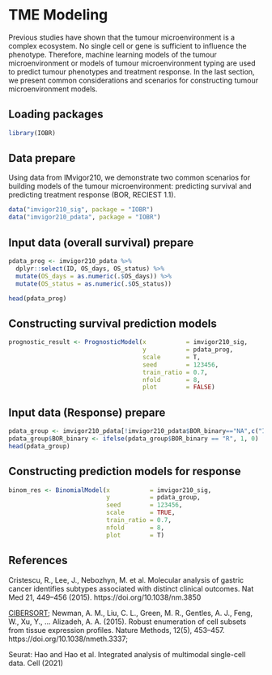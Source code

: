 
# **TME Modeling**

Previous studies have shown that the tumour microenvironment is a complex ecosystem. No single cell or gene is sufficient to influence the phenotype. Therefore, machine learning models of the tumour microenvironment or models of tumour microenvironment typing are used to predict tumour phenotypes and treatment response. In the last section, we present common considerations and scenarios for constructing tumour microenvironment models.

## Loading packages

```r
library(IOBR)
```

## Data prepare

Using data from IMvigor210, we demonstrate two common scenarios for building models of the tumour microenvironment: predicting survival and predicting treatment response (BOR, RECIEST 1.1).

```r
data("imvigor210_sig", package = "IOBR")
data("imvigor210_pdata", package = "IOBR")
```

## Input data (overall survival) prepare
```r
pdata_prog <- imvigor210_pdata %>% 
  dplyr::select(ID, OS_days, OS_status) %>%
  mutate(OS_days = as.numeric(.$OS_days)) %>% 
  mutate(OS_status = as.numeric(.$OS_status))

head(pdata_prog)
```

## Constructing survival prediction models
```r
prognostic_result <- PrognosticModel(x           = imvigor210_sig, 
                                     y           = pdata_prog, 
                                     scale       = T, 
                                     seed        = 123456, 
                                     train_ratio = 0.7, 
                                     nfold       = 8,
                                     plot        = FALSE)
```


## Input data (Response) prepare
```r
pdata_group <- imvigor210_pdata[!imvigor210_pdata$BOR_binary=="NA",c("ID","BOR_binary")]
pdata_group$BOR_binary <- ifelse(pdata_group$BOR_binary == "R", 1, 0)
head(pdata_group)
```

## Constructing prediction models for response
```r
binom_res <- BinomialModel(x           = imvigor210_sig, 
                           y           = pdata_group, 
                           seed        = 123456, 
                           scale       = TRUE, 
                           train_ratio = 0.7, 
                           nfold       = 8, 
                           plot        = T)

```

## References

Cristescu, R., Lee, J., Nebozhyn, M. et al. Molecular analysis of gastric cancer identifies subtypes associated with distinct clinical outcomes. Nat Med 21, 449–456 (2015). https://doi.org/10.1038/nm.3850

[CIBERSORT](https://cibersort.stanford.edu/); Newman, A. M., Liu, C. L., Green, M. R., Gentles, A. J., Feng, W., Xu, Y., … Alizadeh, A. A. (2015). Robust enumeration of cell subsets from tissue expression profiles. Nature Methods, 12(5), 453–457.  https://doi.org/10.1038/nmeth.3337; 

Seurat: Hao and Hao et al. Integrated analysis of multimodal single-cell data. Cell (2021)



